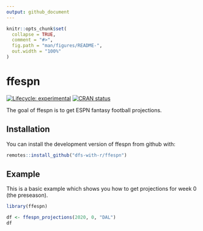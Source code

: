 ```yaml
---
output: github_document
---
```


<!-- README.md is generated from README.Rmd. Please edit that file -->

```r
knitr::opts_chunk$set(
  collapse = TRUE,
  comment = "#>",
  fig.path = "man/figures/README-",
  out.width = "100%"
)
```

# ffespn

<!-- badges: start -->
[![Lifecycle: experimental](https://img.shields.io/badge/lifecycle-experimental-orange.svg)](https://www.tidyverse.org/lifecycle/#experimental)
[![CRAN status](https://www.r-pkg.org/badges/version/ffespn)](https://CRAN.R-project.org/package=ffespn)
<!-- badges: end -->

The goal of ffespn is to get ESPN fantasy football projections. 

## Installation

You can install the development version of ffespn from github with:

``` r
remotes::install_github("dfs-with-r/ffespn")
```

## Example

This is a basic example which shows you how to get projections for week 0 (the preseason).

```r
library(ffespn)

df <- ffespn_projections(2020, 0, "DAL")
df
```
